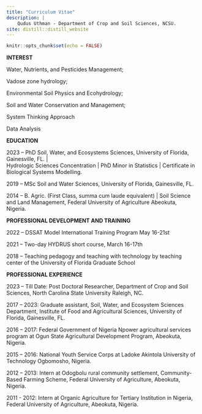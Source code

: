 ```yaml
---
title: "Curriculum Vitae"
description: |
    Qudus Uthman - Department of Crop and Soil Sciences, NCSU.
site: distill::distill_website
---
```


```r
knitr::opts_chunk$set(echo = FALSE)
```
**INTEREST**

Water, Nutrients, and Pesticides Management;

Vadose zone hydrology;

Environmental Soil Physics and Ecohydrology;

Soil and Water Conservation and Management;

System Thinking Approach

Data Analysis

**EDUCATION**

2023 – PhD Soil, Water, and Ecosystems Sciences,
       University of Florida, Gainesville, FL. |  
       Hydrologic Sciences Concentration | 
       PhD Minor in Statistics | 
       Certificate in Biological Systems Modelling.
       
2019 – MSc Soil and Water Sciences, 
       University of Florida, Gainesville, FL.
       
2014 – B. Agric. (First Class, summa cum laude equivalent) | 
       Soil Science and Land Management, 
       Federal University of Agriculture Abeokuta,    
       Nigeria.  


**PROFESSIONAL DEVELOPMENT AND TRAINING**

2022 – DSSAT Model International Training Program May
       16-21st 

2021 – Two-day HYDRUS short course, March 16-17th 

2018 – Teaching pedagogy and teaching with technology by
       teaching center of the University of Florida
       Graduate School


**PROFESSIONAL EXPERIENCE**

2023 – Till Date: Post Doctoral Researcher, Department of Crop and
                  Soil Sciences, North Carolina State University
                  Raleigh, NC.

2017 – 2023: Graduate assistant, Soil, Water, and
                  Ecosystem Sciences Department, Institute
                  of Food and Agricultural Sciences,
                  University of Florida, Gainesville, FL.

2016 – 2017: Federal Government of Nigeria Npower
             agricultural services program at Ogun State
             Agricultural Development Program, Abeokuta,
             Nigeria.
             
2015 – 2016: National Youth Service Corps at Ladoke Akintola
             University of Technology Ogbomosho, Nigeria.
             
2012 – 2013: Intern at Odogbolu rural community
             settlement, Community-Based Farming Scheme,
             Federal University of Agriculture, Abeokuta,
             Nigeria.
             
2011 - 2012: Intern at Organic Agriculture for Tertiary
             Institution in Nigeria, Federal University of
             Agriculture, Abeokuta, Nigeria. 

